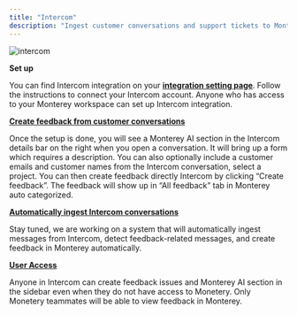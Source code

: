 ```yaml
---
title: "Intercom"
description: "Ingest customer conversations and support tickets to Monterey for consolidation and analysis"
---
```


![intercom](/images/inter.png)

**Set up**

You can find Intercom integration on your **[integration setting page](https://app.monterey.ai/w/default/settings/integrations/)**. Follow the instructions to connect your Intercom account. Anyone who has access to your Monterey workspace can set up Intercom integration.

**[Create feedback from customer conversations](/create-from-intercom#create-feedback-from-customer-conversations)**

Once the setup is done, you will see a Monterey AI section in the Intercom details bar on the right when you open a conversation. It will bring up a form which requires a description. You can also optionally include a customer emails and customer names from the Intercom conversation, select a project. You can then create feedback directly Intercom by clicking “Create feedback”. The feedback will show up in “All feedback” tab in Monterey auto categorized.

**[Automatically ingest Intercom conversations](/create-from-intercom#automatically-ingest-intercom-conversations)**

Stay tuned, we are working on a system that will automatically ingest messages from Intercom, detect feedback-related messages, and create feedback in Monterey automatically.

**[User Access](/create-from-intercom#user-access)**

Anyone in Intercom can create feedback issues and Monterey AI section in the sidebar even when they do not have access to Monetery. Only Monetery teammates will be able to view feedback in Monterey.
